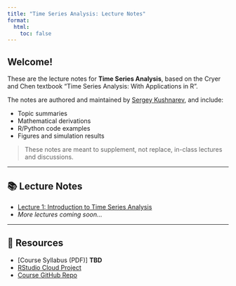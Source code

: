 ```yaml
---
title: "Time Series Analysis: Lecture Notes"
format:
  html:
    toc: false
---
```


## Welcome!

These are the lecture notes for **Time Series Analysis**, based on the Cryer and Chen textbook "Time Series Analysis: With Applications in R".

The notes are authored and maintained by [Sergey Kushnarev](about.qmd), and include:

- Topic summaries
- Mathematical derivations
- R/Python code examples
- Figures and simulation results

> These notes are meant to supplement, not replace, in-class lectures and discussions.

---

## 📚 Lecture Notes

- [Lecture 1: Introduction to Time Series Analysis](TSA-Lecture01.qmd)
- *More lectures coming soon...*

---

## 🔗 Resources

- [Course Syllabus (PDF)] **TBD**
- [RStudio Cloud Project](https://posit.cloud/)
- [Course GitHub Repo](https://github.com/yourusername/your-repo)

